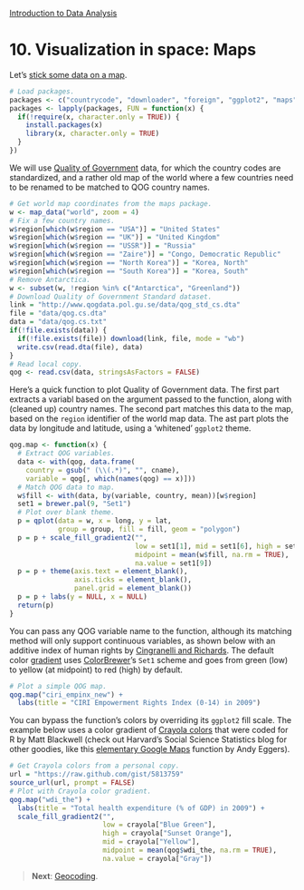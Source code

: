 <style>@import url(style.css);</style>
[Introduction to Data Analysis](index.html "Course index")

# 10. Visualization in space: Maps

Let's [stick some data on a map][ds-map].

[ds-map]: http://is-r.tumblr.com/post/35200999886/make-your-own-electoral-map "Make your own electoral map (David Sparks)"

```r
# Load packages.
packages <- c("countrycode", "downloader", "foreign", "ggplot2", "maps", "RColorBrewer")
packages <- lapply(packages, FUN = function(x) {
  if(!require(x, character.only = TRUE)) {
    install.packages(x)
    library(x, character.only = TRUE)
  }
})
```

We will use [Quality of Government][qog] data, for which the country codes are standardized, and a rather old map of the world where a few countries need to be renamed to be matched to QOG country names. 

[qog]: http://www.qog.pol.gu.se/

```r
# Get world map coordinates from the maps package.
w <- map_data("world", zoom = 4)
# Fix a few country names.
w$region[which(w$region == "USA")] = "United States"
w$region[which(w$region == "UK")] = "United Kingdom"
w$region[which(w$region == "USSR")] = "Russia"
w$region[which(w$region == "Zaire")] = "Congo, Democratic Republic"
w$region[which(w$region == "North Korea")] = "Korea, North"
w$region[which(w$region == "South Korea")] = "Korea, South"
# Remove Antarctica.
w <- subset(w, !region %in% c("Antarctica", "Greenland"))
# Download Quality of Government Standard dataset.
link = "http://www.qogdata.pol.gu.se/data/qog_std_cs.dta"
file = "data/qog.cs.dta"
data = "data/qog.cs.txt"
if(!file.exists(data)) {
  if(!file.exists(file)) download(link, file, mode = "wb")
  write.csv(read.dta(file), data)
}
# Read local copy.
qog <- read.csv(data, stringsAsFactors = FALSE)
```

Here's a quick function to plot Quality of Government data. The first part extracts a variabl based on the argument passed to the function, along with (cleaned up) country names. The second part matches this data to the map, based on the `region` identifier of the world map data. The ast part plots the data by longitude and latitude, using a 'whitened' `ggplot2` theme.

```r
qog.map <- function(x) {
  # Extract QOG variables.
  data <- with(qog, data.frame(
    country = gsub(" (\\(.*)", "", cname),
    variable = qog[, which(names(qog) == x)]))
  # Match QOG data to map.
  w$fill <- with(data, by(variable, country, mean))[w$region]
  set1 = brewer.pal(9, "Set1")
  # Plot over blank theme.
  p = qplot(data = w, x = long, y = lat,
            group = group, fill = fill, geom = "polygon")
  p = p + scale_fill_gradient2("",
                               low = set1[1], mid = set1[6], high = set1[3], 
                               midpoint = mean(w$fill, na.rm = TRUE),
                               na.value = set1[9])
  p = p + theme(axis.text = element_blank(),
                axis.ticks = element_blank(),
                panel.grid = element_blank())
  p = p + labs(y = NULL, x = NULL)
  return(p)  
}
```

You can pass any QOG variable name to the function, although its matching method will only support continuous variables, as shown below with an additive index of human rights by [Cingranelli and Richards][ciri]. The default color [gradient][ggplot2-gradient] uses [ColorBrewer][cb]'s `Set1` scheme and goes from green (low) to yellow (at midpoint) to red (high) by default.

[ciri]: http://www.humanrightsdata.org/
[cb]: http://colorbrewer2.org/ "ColorBrewer 2.0 (Cynthia Brewer)"

```r
# Plot a simple QOG map.
qog.map("ciri_empinx_new") + 
  labs(title = "CIRI Empowerment Rights Index (0-14) in 2009")
```

You can bypass the function's colors by overriding its `ggplot2` fill scale. The example below uses a color gradient of [Crayola colors][sss-crayola] that were coded for R by Matt Blackwell (check out Harvard's Social Science Statistics blog for other goodies, like this [elementary Google Maps][sss-googlemap] function by Andy Eggers).

[ggplot2-gradient]: http://docs.ggplot2.org/current/scale_gradient.html
[sss-crayola]: http://blogs.iq.harvard.edu/sss/archives/2011/02/crayola_colors.shtml
[sss-googlemap]: http://blogs.iq.harvard.edu/sss/archives/2008/04/google_charts_f_1.shtml

```r
# Get Crayola colors from a personal copy.
url = "https://raw.github.com/gist/5813759"
source_url(url, prompt = FALSE)
# Plot with Crayola color gradient.
qog.map("wdi_the") + 
  labs(title = "Total health expenditure (% of GDP) in 2009") +
  scale_fill_gradient2("", 
                       low = crayola["Blue Green"], 
                       high = crayola["Sunset Orange"], 
                       mid = crayola["Yellow"], 
                       midpoint = mean(qog$wdi_the, na.rm = TRUE), 
                       na.value = crayola["Gray"])
```

> __Next__: [Geocoding](101_geocoding.html).
